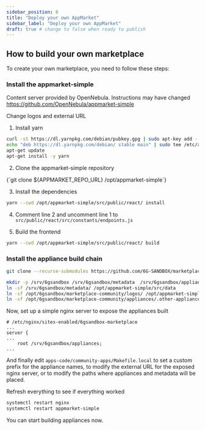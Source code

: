 ```yaml
---
sidebar_position: 6
title: "Deploy your own AppMarket"
sidebar_label: "Deploy your own AppMarket"
draft: true # change to false when ready to publish
---
```



## How to build your own marketplace

To create your own marketplace, you need to follow these steps:

### Install the appmarket-simple
Content server provided by OpenNebula. Instructions may have changed
https://github.com/OpenNebula/appmarket-simple

Change logos and external URL

1. Install yarn

```bash
curl -sS https://dl.yarnpkg.com/debian/pubkey.gpg | sudo apt-key add -
echo "deb https://dl.yarnpkg.com/debian/ stable main" | sudo tee /etc/apt/sources.list.d/yarn.list
apt-get update
apt-get install -y yarn
```

2. Clone the <Link to={APPMARKET_REPO_URL}>appmarket-simple</Link> repository

<CodeBlock language="bash">
    {`git clone ${APPMARKET_REPO_URL} /opt/appmarket-simple`}
</CodeBlock>

3. Install the dependencies

```bash
yarn --cwd /opt/appmarket-simple/src/public/react/ install
```

4. Comment line 2 and uncomment line 1 to `src/public/react/src/constants/endpoints.js`

5. Build the frontend

```bash
yarn --cwd /opt/appmarket-simple/src/public/react/ build
```


### Install the appliance build chain

```bash
git clone --recurse-submodules https://github.com/6G-SANDBOX/marketplace-community.git

mkdir -p /srv/6gsandbox /srv/6gsandbox/metadata  /srv/6gsandbox/appliances
ln -sf /srv/6gsandbox/metadata/ /opt/appmarket-simple/src/data
ln -sf /opt/6gsandbox/marketplace-community/logos/ /opt/appmarket-simple/src/public/logos
ln -sf /opt/6gsandbox/marketplace-community/appliances/.other-appliances/ /srv/6gsandbox/metadata/
```

Now, set up a simple nginx server to expose the appliances built
```nginx
# /etc/nginx/sites-enabled/6gsandbox-marketplace
...
server {
...
    root /srv/6gsandbox/appliances;
...
```

And finally edit `apps-code/community-apps/Makefile.local` to set a custom prefix for the appliance names, to modify the external URL for the exposed nginx server, or to modify the paths where appliances and metadata will be placed.

Refresh everything to see if everything worked
```bash
systemctl restart nginx
systemctl restart appmarket-simple
```

You can start building appliances now.
